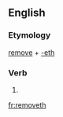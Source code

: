 ==English==

===Etymology===
[[remove]] + [[-eth]]

===Verb===
{{en-verb form}}

# {{archaic third-person singular of|remove}}

[[fr:removeth]]